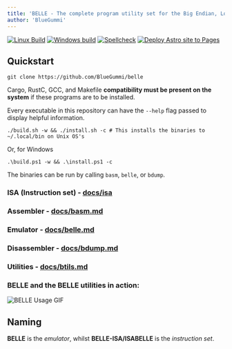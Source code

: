 ```yaml
---
title: 'BELLE - The complete program utility set for the Big Endian, Low Level Emulator'
author: 'BlueGummi'
---
```

[![Linux Build](https://github.com/BlueGummi/belle/actions/workflows/ci.yml/badge.svg)](https://github.com/BlueGummi/belle/actions/workflows/ci.yml) [![Windows build](https://github.com/BlueGummi/belle/actions/workflows/windows-build.yml/badge.svg)](https://github.com/BlueGummi/belle/actions/workflows/windows-build.yml) [![Spellcheck](https://github.com/BlueGummi/belle/actions/workflows/spellcheck.yml/badge.svg)](https://github.com/BlueGummi/belle/actions/workflows/spellcheck.yml) [![Deploy Astro site to Pages](https://github.com/BlueGummi/belle/actions/workflows/publish.yml/badge.svg)](https://github.com/BlueGummi/belle/actions/workflows/publish.yml)


## Quickstart

```
git clone https://github.com/BlueGummi/belle
```


Cargo, RustC, GCC, and Makefile **compatibility must be present on the system** if these programs are to be installed.

Every executable in this repository can have the `--help` flag passed to display helpful information.


```
./build.sh -w && ./install.sh -c # This installs the binaries to ~/.local/bin on Unix OS's
```

Or, for Windows

```pwsh
.\build.ps1 -w && .\install.ps1 -c
```

The binaries can be run by calling `basm`, `belle`, or `bdump`.

### ISA (Instruction set) - [docs/isa](isa)

### Assembler - [docs/basm.md](basm)

### Emulator - [docs/belle.md](belle)

### Disassembler - [docs/bdump.md](bdump)

### Utilities - [docs/btils.md](btils)

### BELLE and the BELLE utilities in action:
![BELLE Usage GIF](belle-usage.gif)


## Naming

**BELLE** is the *emulator*, whilst **BELLE-ISA/ISABELLE** is the *instruction set*.


